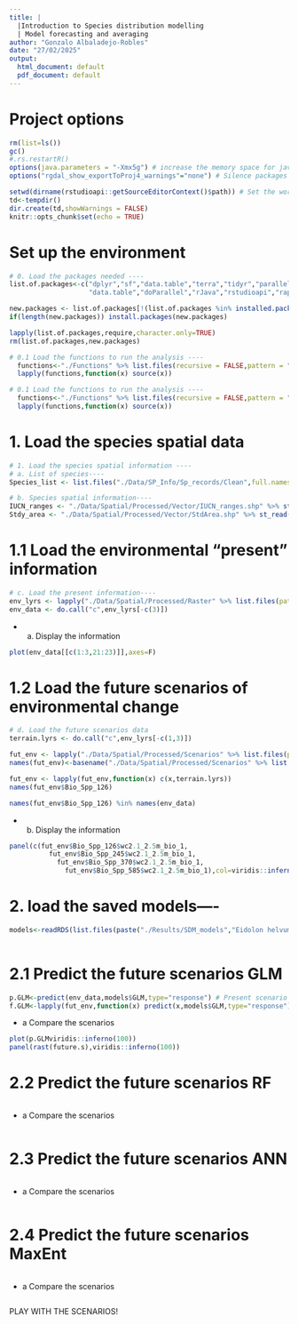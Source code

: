 ```yaml
---
title: |
  |Introduction to Species distribution modelling
  | Model forecasting and averaging
author: "Gonzalo Albaladejo-Robles"
date: "27/02/2025"
output:
  html_document: default
  pdf_document: default
---
```

# Project options
```r
rm(list=ls())
gc()
#.rs.restartR()
options(java.parameters = "-Xmx5g") # increase the memory space for jave before loading any package
options("rgdal_show_exportToProj4_warnings"="none") # Silence packages updates warnings

setwd(dirname(rstudioapi::getSourceEditorContext()$path)) # Set the working directory to the directory in which the code is stored
td<-tempdir()
dir.create(td,showWarnings = FALSE)
knitr::opts_chunk$set(echo = TRUE)

```

# Set up the environment
```r
# 0. Load the packages needed ----
list.of.packages<-c("dplyr","sf","data.table","terra","tidyr","parallel","purrr","MASS","nnet","biomod2",
                    "data.table","doParallel","rJava","rstudioapi","raptr","dismo","randomForest","caret")

new.packages <- list.of.packages[!(list.of.packages %in% installed.packages()[,"Package"])]
if(length(new.packages)) install.packages(new.packages)

lapply(list.of.packages,require,character.only=TRUE)
rm(list.of.packages,new.packages)

# 0.1 Load the functions to run the analysis ----
  functions<-"./Functions" %>% list.files(recursive = FALSE,pattern = ".R$",full.names = TRUE)
  lapply(functions,function(x) source(x))

# 0.1 Load the functions to run the analysis ----
  functions<-"./Functions" %>% list.files(recursive = FALSE,pattern = ".R$",full.names = TRUE)
  lapply(functions,function(x) source(x))  

```

# 1. Load the species spatial data
```r
# 1. Load the species spatial information ---- 
# a. List of species----
Species_list <- list.files("./Data/SP_Info/Sp_records/Clean",full.names = TRUE)

# b. Species spatial information----
IUCN_ranges <- "./Data/Spatial/Processed/Vector/IUCN_ranges.shp" %>% st_read()
Stdy_area <- "./Data/Spatial/Processed/Vector/StdArea.shp" %>% st_read()
```

# 1.1 Load the environmental "present" information
```r
# c. Load the present information----
env_lyrs <- lapply("./Data/Spatial/Processed/Raster" %>% list.files(patter=".tif$",full.names = TRUE),rast)
env_data <- do.call("c",env_lyrs[-c(3)])
```

* a. Display the information
```r
plot(env_data[[c(1:3,21:23)]],axes=F)
```

# 1.2 Load the future scenarios of environmental change
```r
# d. Load the future scenarios data
terrain.lyrs <- do.call("c",env_lyrs[-c(1,3)])

fut_env <- lapply("./Data/Spatial/Processed/Scenarios" %>% list.files(patter=".tif$",full.names = TRUE,recursive = TRUE),rast)
names(fut_env)<-basename("./Data/Spatial/Processed/Scenarios" %>% list.files(patter=".tif$",full.names = TRUE,recursive = TRUE)) %>% gsub(pattern=".tif",replacement="")

fut_env <- lapply(fut_env,function(x) c(x,terrain.lyrs))
names(fut_env$Bio_Spp_126)

```
```r
names(fut_env$Bio_Spp_126) %in% names(env_data)
```

* b. Display the information
```r
panel(c(fut_env$Bio_Spp_126$wc2.1_2.5m_bio_1,
          fut_env$Bio_Spp_245$wc2.1_2.5m_bio_1,
            fut_env$Bio_Spp_370$wc2.1_2.5m_bio_1,
              fut_env$Bio_Spp_585$wc2.1_2.5m_bio_1),col=viridis::inferno(200))
```

# 2. load the saved models----
```r
models<-readRDS(list.files(paste("./Results/SDM_models","Eidolon helvum",sep="/"),pattern=".rds$",full.names = TRUE))
     
```

# 2.1 Predict the future scenarios GLM
```r
p.GLM<-predict(env_data,models$GLM,type="response") # Present scenario
f.GLM<-lapply(fut_env,function(x) predict(x,models$GLM,type="response")) # Future scenario

```

* a Compare the scenarios
```r
plot(p.GLMviridis::inferno(100))
panel(rast(future.s),viridis::inferno(100))
```

# 2.2 Predict the future scenarios RF
```r

```

* a Compare the scenarios
```r

```

# 2.3 Predict the future scenarios ANN
```r

```

* a Compare the scenarios
```r

```

# 2.4 Predict the future scenarios MaxEnt
```r

```

* a Compare the scenarios
```r

```


PLAY WITH THE SCENARIOS!